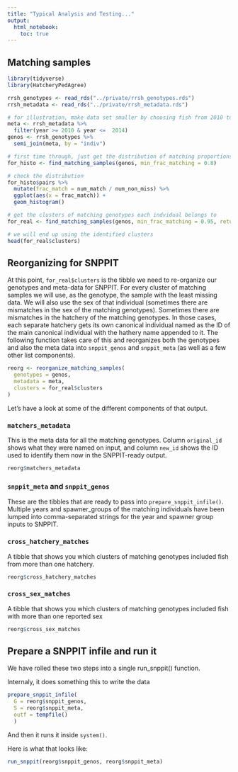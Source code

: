 ```yaml
---
title: "Typical Analysis and Testing..."
output: 
  html_notebook:
    toc: true
---
```



## Matching samples

```r
library(tidyverse)
library(HatcheryPedAgree)

rrsh_genotypes <- read_rds("../private/rrsh_genotypes.rds")
rrsh_metadata <- read_rds("../private/rrsh_metadata.rds")

# for illustration, make data set smaller by choosing fish from 2010 to 2014
meta <- rrsh_metadata %>%
  filter(year >= 2010 & year <=  2014)
genos <- rrsh_genotypes %>%
  semi_join(meta, by = "indiv")

# first time through, just get the distribution of matching proportions
for_histo <- find_matching_samples(genos, min_frac_matching = 0.8)

# check the distribution
for_histo$pairs %>%
  mutate(frac_match = num_match / num_non_miss) %>%
  ggplot(aes(x = frac_match)) +
  geom_histogram()

# get the clusters of matching genotypes each indvidual belongs to
for_real <- find_matching_samples(genos, min_frac_matching = 0.95, return_clusters = TRUE)

# we will end up using the identified clusters
head(for_real$clusters)
```



## Reorganizing for SNPPIT

At this point, `for_real$clusters` is the tibble we need to re-organize our genotypes and meta-data
for SNPPIT.  For every cluster of matching samples we will use, as the genotype, the
sample with the least missing data.  We will also use the sex of that individual (sometimes
there are mismatches in the sex of the matching genotypes).  Sometimes there are mismatches in
the hatchery of the matching genotypes.  In those cases, each separate hatchery gets its own
canonical individual named as the ID of the main canonical individual with the hathery
name appended to it.  The following function takes care of this and reorganizes both the
genotypes and also the meta data into `snppit_genos` and `snppit_meta` (as well as a few other list
components).
```r
reorg <- reorganize_matching_samples(
  genotypes = genos, 
  metadata = meta, 
  clusters = for_real$clusters
)
```

Let's have a look at some of the different components of that output.

### `matchers_metadata`

This is the meta data for all the matching genotypes.  Column `original_id` shows what they
were named on input, and column `new_id` shows the ID used to identify them now in the
SNPPIT-ready output.
```r
reorg$matchers_metadata
```

### `snppit_meta` and `snppit_genos`

These are the tibbles that are ready to pass into `prepare_snppit_infile()`.  Multiple
years and spawner_groups of the matching individuals have been lumped into
comma-separated strings for the year and spawner group inputs to SNPPIT.

### `cross_hatchery_matches` 

A tibble that shows you which clusters of matching genotypes included fish from more
than one hatchery.
```r
reorg$cross_hatchery_matches
```

### `cross_sex_matches` 

A tibble that shows you which clusters of matching genotypes included fish with more than
one reported sex
```r
reorg$cross_sex_matches
```


## Prepare a SNPPIT infile and run it

We have rolled these two steps into a single run_snppit() function.

Internaly, it does something this to write the data
```r
prepare_snppit_infile(
  G = reorg$snppit_genos, 
  S = reorg$snppit_meta, 
  outf = tempfile()
  )
```
And then it runs it inside `system()`.

Here is what that looks like:
```r
run_snppit(reorg$snppit_genos, reorg$snppit_meta)
```




